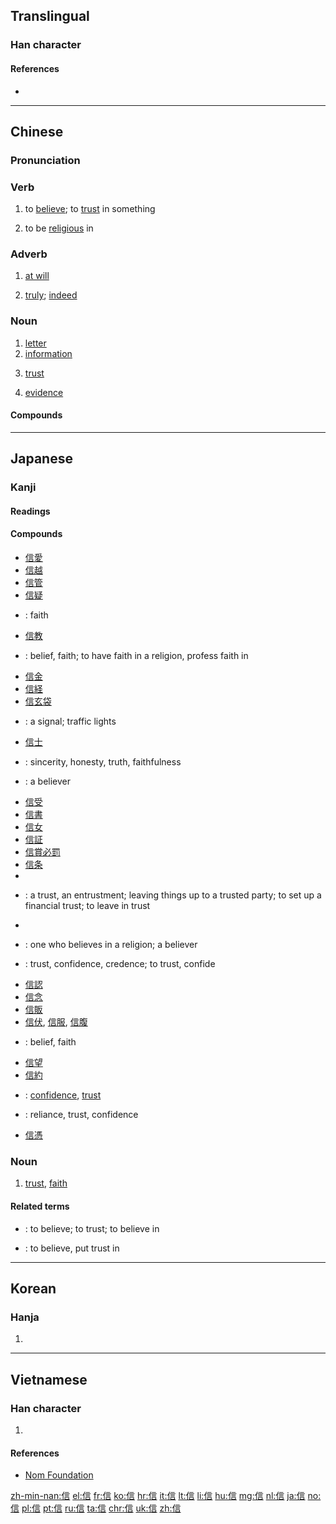 {{also|伩}}
==Translingual==
{{stroke order|type=animate}}

===Han character===
{{Han char|rn=9|rad=人|as=07|sn=9|four=20261|canj=OYMR|ids=⿰亻言}}

====References====
* {{Han ref|kx=0105.250|dkj=00707|dj=0224.020|hdz=10165.010|uh=4FE1|ud=20449|bh=AB48|bd=43848}}

----

==Chinese==
{{zh-forms}}

===Pronunciation===
{{zh-pron
|m=xìn|ma=y
|c=seon3
|h=pfs=sin
|mn=sìn
|cat=n,v
}}

===Verb===
{{zh-verb}}

# to [[believe]]; to [[trust]] in something
#: {{zh-usex|這 人 來，為 要 作 見證，叫 眾人 因 他 可以 信。|The same came for a witness, to bear witness of the Light, that all men through him might '''believe'''.|ref=[http://wordproject.org/multi/bi_en_cn_py.htm John 1.7]}}
#: {{zh-usex|我 才 不 信 呢。|I don't believe it/you.}}
# to be [[religious]] in
#: {{zh-usex|我 父親 '''信''' 佛教。|My father is a [[Buddhist]]. (''lit.'' My father '''believes in''' Buddhism.)}}

===Adverb===
{{zh-adv}}

# [[at will]]
#: {{zh-usex|信口.雌黃|to make irresponsible remarks (''lit.'' to correct someone with '''at will''')}}
# {{senseid|zh|truly}} [[truly]]; [[indeed]]

===Noun===
{{zh-noun}}

# [[letter]]
# [[information]]
#: {{zh-usex|信息|news, message}}
# [[trust]]
#: {{zh-usex|信任|trust}}
# [[evidence]]
#: {{zh-usex|信物|token, keepsake}}

====Compounds====
{{der3
|{{l|cmn|信笔}}
|{{l|cmn|辛比涂鸦}}
|{{l|cmn|信标灯}}
|{{l|cmn|信贷}}
|{{l|cmn|信风}}
|{{l|cmn|信封}}
|{{l|cmn|信奉}}
|{{l|cmn|信服}}
|{{l|cmn|信管}}
|{{l|cmn|信号}}
|{{l|cmn|信号灯}}
|{{l|cmn|信汇}}
|{{l|cmn|信教}}
|{{l|cmn|信口开河}}, {{l|cmn|信口开合}}
|{{l|cmn|信赖}}
|{{l|cmn|信马由缰}}
|{{l|cmn|信念}}
|{{l|cmn|信鸟}}
|{{l|cmn|信任}}
|{{l|cmn|信赏必罚}}
|{{l|cmn|信实}}
|{{l|cmn|信史}}
|{{l|cmn|信使}}
|{{l|cmn|信手}}, {{l|cmn|信手儿}}
|{{l|cmn|信手拈来}}
|{{l|cmn|信守}}
|{{l|cmn|信天翁}}
|{{l|cmn|信条}}
|{{l|cmn|信托}}
|{{l|cmn|信物}}
|{{l|cmn|信息|tr=xìnxī}}
|{{l|cmn|信心}}
|{{l|cmn|信仰}}
|{{l|cmn|信以为真}}
|{{l|cmn|信义}}
|{{l|cmn|信用}}
|{{l|cmn|信誉}}
|{{l|cmn|信子}}
|{{l|cmn|信札}}
|{{l|cmn|信纸}}
}}

----

==Japanese==

===Kanji===
{{ja-kanji|grade=4|rs=人07}}

====Readings====
{{ja-readings
|goon=[[しん]] (shin)
|kanon=[[しん]] (shin)
|kun=[[まこと]] (makoto) {{non-joyo-reading}}
|nanori=[[のぶ]] (nobu)
}}

====Compounds====
{{der-top|Compounds}}
* [[信愛]]
* [[信越]]
* [[信管]]
* [[信疑]]
* {{ja-r|信義|しんぎ}}: faith
* [[信教]]
* {{ja-r|信仰|しんこう}}: belief, faith; to have faith in a religion, profess faith in
* [[信金]]
* [[信経]]
* [[信玄袋]]
* {{ja-r|信号|しんごう}}: a signal; traffic lights
* [[信士]]
* {{ja-r|信実|しんじつ}}: sincerity, honesty, truth, faithfulness
* {{ja-r|信者|しんじゃ}}: a believer
* [[信受]]
* [[信書]]
* [[信女]]
* [[信証]]
* [[信賞必罰]]
* [[信条]]
* {{ja-r|信心|しんじん}}
* {{ja-r|信託|しんたく}}: a trust, an entrustment; leaving things up to a trusted party; to set up a financial trust; to leave in trust
* {{ja-r|信天翁|しんてんおう}}
* {{ja-r|信徒||しんと}}: one who believes in a religion; a believer
* {{ja-r|信任|しんにん}}: trust, confidence, credence; to trust, confide
* [[信認]]
* [[信念]]
* [[信販]]
* [[信伏]], [[信服]], [[信腹]]
* {{ja-r|信奉|しんぽう}}: belief, faith
* [[信望]]
* [[信約]]
* {{ja-r|信用|しんよう}}: [[confidence]], [[trust]]
* {{ja-r|信頼|しんらい}}: reliance, trust, confidence
* [[信憑]]
{{der-bottom}}

===Noun===
{{ja-noun|しん}}

# [[trust]], [[faith]]
#: {{ja-usex|'''信'''を置く、'''信'''を取る|'''しん''' を おく、 '''しん''' を とる|to put one's '''trust''' (in something), to gain someone's '''trust'''}}

====Related terms====
{{rel-top}}
* {{ja-r|信じる|しんじる}}: to believe; to trust; to believe in
* {{ja-r|信ずる|しんずる}}: to believe, put trust in
{{rel-bottom}}

----

==Korean==

===Hanja===
{{ko-hanja|hangeul=신|eumhun=믿을|rv=sin|mr=sin}}

# {{defn|lang=ko|sort=人07}}

----

==Vietnamese==

===Han character===
{{vi-hantu|[[tín]], [[tin]]|rs=人07}}

# {{defn|lang=vi|sort=人07}}

====References====
* [http://nomfoundation.org/common/nom_details.php?codepoint=4fe1 Nom Foundation]

[[zh-min-nan:信]]
[[el:信]]
[[fr:信]]
[[ko:信]]
[[hr:信]]
[[it:信]]
[[lt:信]]
[[li:信]]
[[hu:信]]
[[mg:信]]
[[nl:信]]
[[ja:信]]
[[no:信]]
[[pl:信]]
[[pt:信]]
[[ru:信]]
[[ta:信]]
[[chr:信]]
[[uk:信]]
[[zh:信]]
